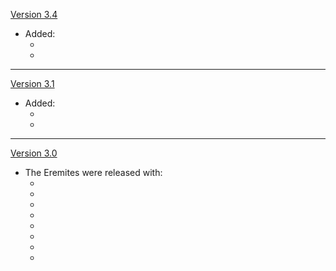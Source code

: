 {{Change History/Header}}
[[Version 3.4]]
* Added:
** {{Enemy|Eremite Floral Ring-Dancer}}
** {{Enemy|Eremite Scorching Loremaster}}
----
[[Version 3.1]]
* Added:
** {{Enemy|Eremite Galehunter}}
** {{Enemy|Eremite Stone Enchanter}}
----
[[Version 3.0]]
* The Eremites were released with:
** {{Enemy|Eremite Axe Vanguard}}
** {{Enemy|Eremite Crossbow}}
** {{Enemy|Eremite Ravenbeak Halberdier}}
** {{Enemy|Eremite Linebreaker}}
** {{Enemy|Eremite Sword-Dancer}}
** {{Enemy|Eremite Daythunder}}
** {{Enemy|Eremite Sunfrost}}
** {{Enemy|Eremite Desert Clearwater}}
